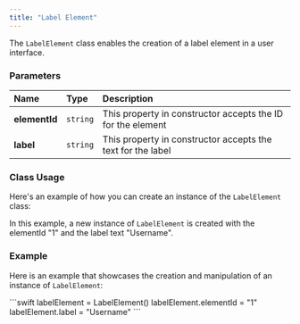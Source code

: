```yaml
---
title: "Label Element"
---
```


The `LabelElement` class enables the creation of a label element in a user interface.

### Parameters

| Name          | Type     | Description                                                 |
| :------------- | :-------- | :----------------------------------------------------------- |
| **elementId** | `string` | This property in constructor accepts the ID for the element |
| **label**     | `string` | This property in constructor accepts the text for the label |

### Class Usage

Here's an example of how you can create an instance of the `LabelElement` class:

In this example, a new instance of `LabelElement` is created with the elementId "1" and the label text "Username".

### Example

Here is an example that showcases the creation and manipulation of an instance of `LabelElement`:

<Tabs>
<Tab title="Swift">
```swift
labelElement = LabelElement()
labelElement.elementId = "1"
labelElement.label = "Username"
```

</Tab>

</Tabs>
